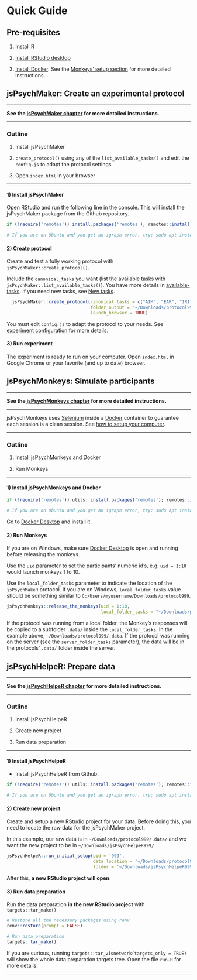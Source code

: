 # Quick Guide {#QuickGuide}

::: {.callout-note icon=false}

## Pre-requisites {-}

1. [Install R](https://cran.rstudio.com/)

2. [Install RStudio desktop](https://posit.co/download/rstudio-desktop/)

3. [Install Docker](https://docs.docker.com/get-docker/). See the [Monkeys' setup section](04-jsPsychMonkeys.html#setup) for more detailed instructions.

:::


## jsPsychMaker: Create an experimental protocol {#QuickGuidejsPsychMaker}

------------------------------------------------------------------------

**See the [jsPsychMaker chapter](#jsPsychMaker) for more detailed instructions.**

------------------------------------------------------------------------

::: {.callout-tip icon=false}

### Outline

1)  Install jsPsychMaker

2)  `create_protocol()` using any of the `list_available_tasks()` and edit the `config.js` to adapt the protocol settings

3)  Open `index.html` in your browser

:::

------------------------------------------------------------------------

#### 1) Install jsPsychMaker {.unnumbered}

Open RStudio and run the following line in the console. This will install the jsPsychMaker package from the Github repository.  


```r

if (!require('remotes')) install.packages('remotes'); remotes::install_github("gorkang/jsPsychMaker")

# If you are on Ubuntu and you get an igraph error, try: sudo apt install build-essential gfortran
```

#### 2) Create protocol {.unnumbered}

Create and test a fully working protocol with `jsPsychMaker::create_protocol()`.   

Include the `canonical_tasks` you want (list the available tasks with `jsPsychMaker::list_available_tasks()`). You have more details in [available-tasks](03-jsPsychMaker.html#available-tasks). If you need new tasks, see [New tasks](07-NEWtasks.html#Newtasks).  

```r

  jsPsychMaker::create_protocol(canonical_tasks = c("AIM", "EAR", "IRI"),
                                folder_output = "~/Downloads/protocol999", 
                                launch_browser = TRUE)

```

You must edit `config.js` to adapt the protocol to your needs. See [experiment configuration](03-jsPsychMaker.html#experiment-configuration) for more details.  


#### 3) Run experiment {.unnumbered}

The experiment is ready to run on your computer. Open `index.html` in Google Chrome or your favorite (and up to date) browser.



## jsPsychMonkeys: Simulate participants {#QuickGuidejsPsychMonkeys}

------------------------------------------------------------------------

**See the [jsPsychMonkeys chapter](#jsPsychMonkeys) for more detailed instructions.**

------------------------------------------------------------------------

jsPsychMonkeys uses [Selenium](https://www.selenium.dev/) inside a [Docker](https://www.docker.com/) container to guarantee each session is a clean session. See [how to setup your computer](04-jsPsychMonkeys.html#setup).

------------------------------------------------------------------------


::: {.callout-tip icon=false}

### Outline

1)  Install jsPsychMonkeys and Docker

2)  Run Monkeys

:::  

------------------------------------------------------------------------

#### 1) Install jsPsychMonkeys and Docker {.unnumbered}

```r

if (!require('remotes')) utils::install.packages('remotes'); remotes::install_github('gorkang/jsPsychMonkeys')

# If you are on Ubuntu and you get an igraph error, try: sudo apt install build-essential gfortran

```

Go to [Docker Desktop](https://www.docker.com/products/docker-desktop/) and install it.  


#### 2) Run Monkeys {.unnumbered}

If you are on Windows, make sure [Docker Desktop](https://www.docker.com/products/docker-desktop/) is open and running before releasing the monkeys.  

Use the `uid` parameter to set the participants' numeric id's, e.g. `uid = 1:10` would launch monkeys 1 to 10.  

Use the `local_folder_tasks` parameter to indicate the location of the `jsPsychMakeR` protocol. If you are on Windows, `local_folder_tasks` value should be something similar to `C:/Users/myusername/Downloads/protocol999`.  


```r
jsPsychMonkeys::release_the_monkeys(uid = 1:10, 
                                    local_folder_tasks = "~/Downloads/protocol999/")
```

If the protocol was running from a local folder, the Monkey's responses will be copied to a subfolder `.data/` inside the `local_folder_tasks`. In the example above, `~/Downloads/protocol999/.data`. If the protocol was running on the server (see the `server_folder_tasks` parameter), the data will be in the protocols' `.data/` folder inside the server.  



## jsPsychHelpeR: Prepare data {#QuickGuidejsPsychHelpeR}

------------------------------------------------------------------------

**See the [jsPsychHelpeR chapter](#jsPsychHelpeR) for more detailed instructions.**

------------------------------------------------------------------------


::: {.callout-tip icon=false}

### Outline

1)  Install jsPsychHelpeR

2)  Create new project

3)  Run data preparation

:::

------------------------------------------------------------------------

#### 1) Install jsPsychHelpeR {.unnumbered}

-   Install jsPsychHelpeR from Github. 

```r

if (!require('remotes')) utils::install.packages('remotes'); remotes::install_github('gorkang/jsPsychHelpeR')

# If you are on Ubuntu and you get an igraph error, try: sudo apt install build-essential gfortran

```

#### 2) Create new project {.unnumbered}

Create and setup a new RStudio project for your data. Before doing this, you need to locate the raw data for the jsPsychMaker project.   

In this example, our raw data is in `~/Downloads/protocol999/.data/` and we want the new project to be in `~/Downloads/jsPsychHelpeR999/`  

```r

jsPsychHelpeR::run_initial_setup(pid = '999', 
                                 data_location = '~/Downloads/protocol999/.data/', 
                                 folder = '~/Downloads/jsPsychHelpeR999/')

```

After this, **a new RStudio project will open**.


#### 3) Run data preparation {.unnumbered}

Run the data preparation **in the new RStudio project** with `targets::tar_make()`

```r

# Restore all the necessary packages using renv
renv::restore(prompt = FALSE)

# Run data preparation
targets::tar_make()

```

If you are curious, running `targets::tar_visnetwork(targets_only = TRUE)` will show the whole data preparation targets tree. Open the file `run.R` for more details.  

------------------------------------------------------------------------
